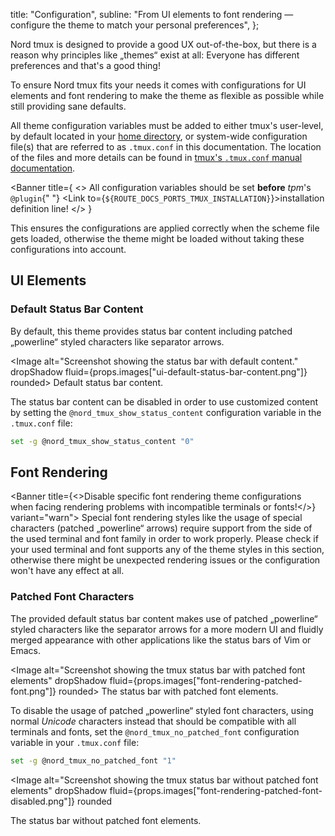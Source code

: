 <!--
Copyright (c) 2016-present Sven Greb <development@svengreb.de>
This source code is licensed under the MIT license found in the license file.
-->



  title: "Configuration",
  subline: "From UI elements to font rendering — configure the theme to match your personal preferences",
};

<ShrinkedWidth value={25}>

<SpaceBox mTop={4} mBottom={4}>
  <WindowConfiguration />
</SpaceBox>

</ShrinkedWidth>

<ShrinkedWidth value={80}>

<WIPNotice />

Nord tmux is designed to provide a good UX out-of-the-box, but there is a reason why principles like „themes“ exist at all: Everyone has different preferences and that's a good thing!

To ensure Nord tmux fits your needs it comes with configurations for UI elements and font rendering to make the theme as flexible as possible while still providing sane defaults.

All theme configuration variables must be added to either tmux's user-level, by default located in your [home directory][wiki-home_dir], or system-wide configuration file(s) that are referred to as `.tmux.conf` in this documentation. The location of the files and more details can be found in [tmux's `.tmux.conf` manual documentation][tmux-man-tmux.conf].

<Banner
  title={
    <>
      All configuration variables should be set <strong>before</strong> <em>tpm</em>&apos;s <Code>@plugin</Code>{" "}
      <Link to={`${ROUTE_DOCS_PORTS_TMUX_INSTALLATION}`}>installation</Link> definition line!
    </>
  }
>
  This ensures the configurations are applied correctly when the scheme file gets loaded, otherwise the theme might be loaded without taking these
  configurations into account.
</Banner>

## UI Elements

### Default Status Bar Content

By default, this theme provides status bar content including patched „powerline“ styled characters like separator arrows.

<Image alt="Screenshot showing the status bar with default content." dropShadow fluid={props.images["ui-default-status-bar-content.png"]} rounded>
  <span>Default status bar content.</span>
</Image>

The status bar content can be disabled in order to use customized content by setting the `@nord_tmux_show_status_content` configuration variable in the `.tmux.conf` file:

```sh
set -g @nord_tmux_show_status_content "0"
```

## Font Rendering

<Banner title={<>Disable specific font rendering theme configurations when facing rendering problems with incompatible terminals or fonts!</>} variant="warn">
  Special font rendering styles like the usage of special characters (patched „powerline“ arrows) require support from the side of the used terminal and font
  family in order to work properly. Please check if your used terminal and font supports any of the theme styles in this section, otherwise there might be
  unexpected rendering issues or the configuration won't have any effect at all.
</Banner>

### Patched Font Characters

The provided default status bar content makes use of patched „powerline“ styled characters like the separator arrows for a more modern UI and fluidly merged appearance with other applications like the status bars of Vim or Emacs.

<Image alt="Screenshot showing the tmux status bar with patched font elements" dropShadow fluid={props.images["font-rendering-patched-font.png"]} rounded>
  <span>The status bar with patched font elements.</span>
</Image>

To disable the usage of patched „powerline“ styled font characters, using normal _Unicode_ characters instead that should be compatible with all terminals and fonts, set the `@nord_tmux_no_patched_font` configuration variable in your `.tmux.conf` file:

```sh
set -g @nord_tmux_no_patched_font "1"
```

<Image
  alt="Screenshot showing the tmux status bar without patched font elements"
  dropShadow
  fluid={props.images["font-rendering-patched-font-disabled.png"]}
  rounded
>
  <span>The status bar without patched font elements.</span>
</Image>

</ShrinkedWidth>

[tmux-man-tmux.conf]: http://man.openbsd.org/OpenBSD-current/man1/tmux.1#FILES
[wiki-home_dir]: https://en.wikipedia.org/wiki/Home_directory
